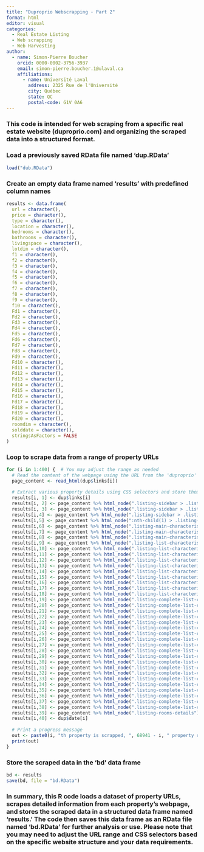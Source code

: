 ```yaml
---
title: "Duproprio Webscrapping - Part 2"
format: html
editor: visual
categories:
  - Real Estate Listing
  - Web scrapping
  - Web Harvesting
author:
  - name: Simon-Pierre Boucher
    orcid: 0000-0002-3756-3937
    email: simon-pierre.boucher.1@ulaval.ca
    affiliations:
      - name: Université Laval
        address: 2325 Rue de l'Université
        city: Québec
        state: QC 
        postal-code: G1V 0A6
---
```


### This code is intended for web scraping from a specific real estate website (duproprio.com) and organizing the scraped data into a structured format.

### Load a previously saved RData file named 'dup.RData'

``` r
load("dub.RData")
```

### Create an empty data frame named 'results' with predefined column names

``` r
results <- data.frame(
  url = character(),
  price = character(),
  type = character(),
  location = character(),
  bedrooms = character(),
  bathrooms = character(),
  livingspace = character(),
  lotdim = character(),
  f1 = character(),
  f2 = character(),
  f3 = character(),
  f4 = character(),
  f5 = character(),
  f6 = character(),
  f7 = character(),
  f8 = character(),
  f9 = character(),
  f10 = character(),
  Fd1 = character(),
  Fd2 = character(),
  Fd3 = character(),
  Fd4 = character(),
  Fd5 = character(),
  Fd6 = character(),
  Fd7 = character(),
  Fd8 = character(),
  Fd9 = character(),
  Fd10 = character(),
  Fd11 = character(),
  Fd12 = character(),
  Fd13 = character(),
  Fd14 = character(),
  Fd15 = character(),
  Fd16 = character(),
  Fd17 = character(),
  Fd18 = character(),
  Fd19 = character(),
  Fd20 = character(),
  roomdim = character(),
  solddate = character(),
  stringsAsFactors = FALSE
)
```

### Loop to scrape data from a range of property URLs

``` r
for (i in 1:400) {  # You may adjust the range as needed
  # Read the content of the webpage using the URL from the 'duproprio' dataset
  page_content <- read_html(dup$links[i])
  
  # Extract various property details using CSS selectors and store them in the 'results' data frame
  results[i, 1] <- dup$links[i]
  results[i, 2] <- page_content %>% html_node(".listing-sidebar > .listing-information > .listing-profile > .listing-address > .listing-price > .listing-price__amount") %>% html_text()
  results[i, 3] <- page_content %>% html_node(".listing-sidebar > .listing-information > .listing-profile > .listing-address > .listing-location__title > a") %>% html_text()
  results[i,4] <- page_content %>% html_node(".listing-sidebar > .listing-information > .listing-profile > .listing-address div.listing-location__address ") %>% html_text()
  results[i,5] <- page_content %>% html_node(":nth-child(1) > .listing-main-characteristics__label > .listing-main-characteristics__number") %>% html_text()
  results[i,6] <- page_content %>% html_node(".listing-main-characteristics__item--bathrooms > .listing-main-characteristics__label > .listing-main-characteristics__number") %>% html_text()
  results[i,7] <- page_content %>% html_node(".listing-main-characteristics__item--living-space-area > .listing-main-characteristics__item-dimensions > .listing-main-characteristics__number") %>% html_text()
  results[i,8] <- page_content %>% html_node(".listing-main-characteristics__item--lot-dimensions > .listing-main-characteristics__item-dimensions > .listing-main-characteristics__number") %>% html_text()
  results[i,9] <- page_content %>% html_node(".listing-list-characteristics__viewport > :nth-child(2)") %>% html_text()
  results[i,10] <- page_content %>% html_node(".listing-list-characteristics__viewport > :nth-child(3)") %>% html_text()
  results[i,11] <- page_content %>% html_node(".listing-list-characteristics__viewport > :nth-child(4)") %>% html_text()
  results[i,12] <- page_content %>% html_node(".listing-list-characteristics__viewport > :nth-child(5)") %>% html_text()
  results[i,13] <- page_content %>% html_node(".listing-list-characteristics__viewport > :nth-child(6)") %>% html_text()
  results[i,14] <- page_content %>% html_node(".listing-list-characteristics__viewport > :nth-child(7)") %>% html_text()
  results[i,15] <- page_content %>% html_node(".listing-list-characteristics__viewport > :nth-child(8)") %>% html_text()
  results[i,16] <- page_content %>% html_node(".listing-list-characteristics__viewport > :nth-child(9)") %>% html_text()
  results[i,17] <- page_content %>% html_node(".listing-list-characteristics__viewport > :nth-child(10)") %>% html_text()
  results[i,18] <- page_content %>% html_node(".listing-list-characteristics__viewport > :nth-child(11)") %>% html_text()
  results[i,19] <- page_content %>% html_node(".listing-complete-list-characteristics__content > :nth-child(1)") %>% html_text()
  results[i,20] <- page_content %>% html_node(".listing-complete-list-characteristics__content > :nth-child(2)") %>% html_text()
  results[i,21] <- page_content %>% html_node(".listing-complete-list-characteristics__content > :nth-child(3)") %>% html_text()
  results[i,22] <- page_content %>% html_node(".listing-complete-list-characteristics__content > :nth-child(4)") %>% html_text()
  results[i,23] <- page_content %>% html_node(".listing-complete-list-characteristics__content > :nth-child(5)") %>% html_text()
  results[i,24] <- page_content %>% html_node(".listing-complete-list-characteristics__content > :nth-child(6)") %>% html_text()
  results[i,25] <- page_content %>% html_node(".listing-complete-list-characteristics__content > :nth-child(7)") %>% html_text()
  results[i,26] <- page_content %>% html_node(".listing-complete-list-characteristics__content > :nth-child(8)") %>% html_text()
  results[i,27] <- page_content %>% html_node(".listing-complete-list-characteristics__content > :nth-child(9)") %>% html_text()
  results[i,28] <- page_content %>% html_node(".listing-complete-list-characteristics__content > :nth-child(10)") %>% html_text()
  results[i,29] <- page_content %>% html_node(".listing-complete-list-characteristics__content > :nth-child(11)") %>% html_text()
  results[i,30] <- page_content %>% html_node(".listing-complete-list-characteristics__content > :nth-child(12)") %>% html_text()
  results[i,31] <- page_content %>% html_node(".listing-complete-list-characteristics__content > :nth-child(13)") %>% html_text()
  results[i,32] <- page_content %>% html_node(".listing-complete-list-characteristics__content > :nth-child(14)") %>% html_text()
  results[i,33] <- page_content %>% html_node(".listing-complete-list-characteristics__content > :nth-child(15)") %>% html_text()
  results[i,34] <- page_content %>% html_node(".listing-complete-list-characteristics__content > :nth-child(16)") %>% html_text()
  results[i,35] <- page_content %>% html_node(".listing-complete-list-characteristics__content > :nth-child(17)") %>% html_text()
  results[i,36] <- page_content %>% html_node(".listing-complete-list-characteristics__content > :nth-child(18)") %>% html_text()
  results[i,37] <- page_content %>% html_node(".listing-complete-list-characteristics__content > :nth-child(19)") %>% html_text()
  results[i,38] <- page_content %>% html_node(".listing-complete-list-characteristics__content > :nth-child(20)") %>% html_text()
  results[i,39] <- page_content %>% html_node(".listing-rooms-details") %>% html_text()
  results[i,40] <- dup$date[i]
  
  # Print a progress message
  out <- paste0(i, "th property is scrapped, ", 68941 - i, " property remaining")
  print(out) 
}
```

### Store the scraped data in the 'bd' data frame
``` r
bd <- results
save(bd, file = "bd.RData")
```
### In summary, this R code loads a dataset of property URLs, scrapes detailed information from each property's webpage, and stores the scraped data in a structured data frame named 'results.' The code then saves this data frame as an RData file named 'bd.RData' for further analysis or use. Please note that you may need to adjust the URL range and CSS selectors based on the specific website structure and your data requirements.
